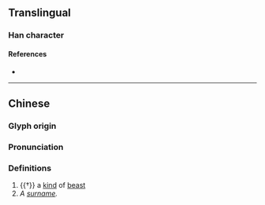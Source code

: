 {{character info/new}}
==Translingual==

===Han character===
{{Han char|rn=94|rad=犬|as=08|sn=11|four=|canj=LYIK|ids=⿱非犬}}

====References====
* {{Han ref|kx=0712.100|dkj=20457|dj=1124.130|hdz=21351.030|uh=7306|ud=29446}}

----
==Chinese==
{{zh-forms}}

===Glyph origin===
{{Han etym}}

===Pronunciation===
{{zh-pron
|m=fēi
|mc=y
|oc=y
|ma=
|cat=n
}}

===Definitions===
{{zh-hanzi}}

# {{†}} a [[kind]] of [[beast]]
# ''A [[surname]].''